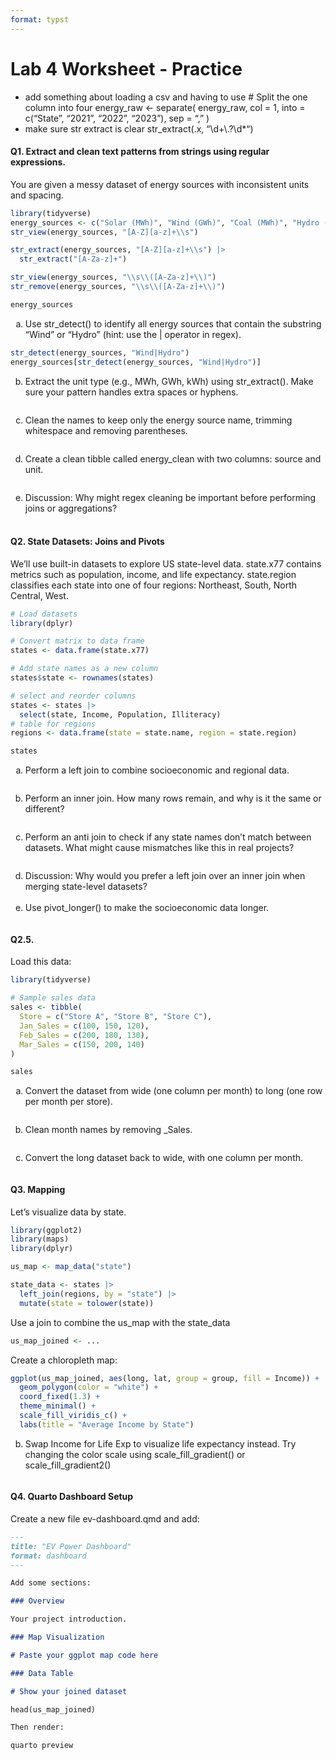 ```yaml
---
format: typst
---
```


# Lab 4 Worksheet - Practice

* add something about loading a csv and having to use
# Split the one column into four
energy_raw <- separate(
  energy_raw,
  col = 1,
  into = c("State", "2021", "2022", "2023"),
  sep = ","
)
* make sure str extract is clear str_extract(.x, "\\d+\\.?\\d*")

#### Q1. Extract and clean text patterns from strings using regular expressions.

You are given a messy dataset of energy sources with inconsistent units and spacing.

```r
library(tidyverse)
energy_sources <- c("Solar (MWh)", "Wind (GWh)", "Coal (MWh)", "Hydro (kWh)")
str_view(energy_sources, "[A-Z][a-z]+\\s")

str_extract(energy_sources, "[A-Z][a-z]+\\s") |>
  str_extract("[A-Za-z]+")

str_view(energy_sources, "\\s\\([A-Za-z]+\\)")
str_remove(energy_sources, "\\s\\([A-Za-z]+\\)")

energy_sources
```

a.  Use str_detect() to identify all energy sources that contain the substring "Wind" or "Hydro" (hint: use the \| operator in regex).

```r
str_detect(energy_sources, "Wind|Hydro")
energy_sources[str_detect(energy_sources, "Wind|Hydro")]
```

b.  Extract the unit type (e.g., MWh, GWh, kWh) using str_extract(). Make sure your pattern handles extra spaces or hyphens.

```r

```

c.  Clean the names to keep only the energy source name, trimming whitespace and removing parentheses.

```r

```

d.  Create a clean tibble called energy_clean with two columns: source and unit.

```r

```

e.  Discussion: Why might regex cleaning be important before performing joins or aggregations?\
    \

#### Q2. State Datasets: Joins and Pivots

We’ll use built-in datasets to explore US state-level data. state.x77 contains metrics such as population, income, and life expectancy. state.region classifies each state into one of four regions: Northeast, South, North Central, West.

```r
# Load datasets
library(dplyr)

# Convert matrix to data frame
states <- data.frame(state.x77)

# Add state names as a new column
states$state <- rownames(states)

# select and reorder columns
states <- states |>
  select(state, Income, Population, Illiteracy)
# table for regions
regions <- data.frame(state = state.name, region = state.region)

states

```

a.  Perform a left join to combine socioeconomic and regional data.

```r

```

b.  Perform an inner join. How many rows remain, and why is it the same or different?

```r

```


c.  Perform an anti join to check if any state names don’t match between datasets. What might cause mismatches like this in real projects?

```r

```

d.  Discussion: Why would you prefer a left join over an inner join when merging state-level datasets?\
    \
e. Use pivot_longer() to make the socioeconomic data longer.\

```r

```

#### Q2.5.

Load this data:

```r
library(tidyverse)

# Sample sales data
sales <- tibble(
  Store = c("Store A", "Store B", "Store C"),
  Jan_Sales = c(100, 150, 120),
  Feb_Sales = c(200, 180, 130),
  Mar_Sales = c(150, 200, 140)
)

sales
```

a. Convert the dataset from wide (one column per month) to long (one row per month per store).

```r

```

b. Clean month names by removing _Sales.

```r

```

c. Convert the long dataset back to wide, with one column per month.

```r

```

#### Q3. Mapping

Let's visualize data by state.

```r
library(ggplot2)
library(maps)
library(dplyr)

us_map <- map_data("state")

state_data <- states |>
  left_join(regions, by = "state") |>
  mutate(state = tolower(state))

```

Use a join to combine the us_map with the state_data

```r
us_map_joined <- ...
```

Create a chloropleth map:

```r
ggplot(us_map_joined, aes(long, lat, group = group, fill = Income)) +
  geom_polygon(color = "white") +
  coord_fixed(1.3) +
  theme_minimal() +
  scale_fill_viridis_c() +
  labs(title = "Average Income by State")
```

b.  Swap Income for Life Exp to visualize life expectancy instead. Try changing the color scale using scale_fill_gradient() or scale_fill_gradient2()

```r

```

#### Q4. Quarto Dashboard Setup

Create a new file ev-dashboard.qmd and add:

```markdown

---
title: "EV Power Dashboard"
format: dashboard
---

Add some sections:

### Overview

Your project introduction.

### Map Visualization

# Paste your ggplot map code here

### Data Table

# Show your joined dataset

head(us_map_joined)

Then render:

quarto preview

```